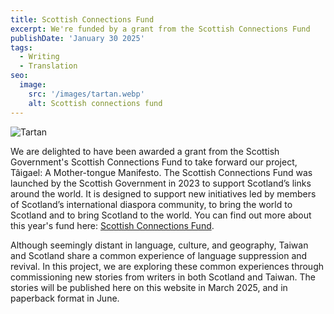 ```yaml
---
title: Scottish Connections Fund
excerpt: We're funded by a grant from the Scottish Connections Fund
publishDate: 'January 30 2025'
tags:
  - Writing
  - Translation
seo:
  image:
    src: '/images/tartan.webp'
    alt: Scottish connections fund
---
```



![Tartan](/images/tartan.webp)

We are delighted to have been awarded a grant from the Scottish Government's Scottish Connections Fund to take forward our project, Tâigael: A Mother-tongue Manifesto. The Scottish Connections Fund was launched by the Scottish Government in 2023 to support Scotland’s links around the world. It is designed to support new initiatives led by members of Scotland’s international diaspora community, to bring the world to Scotland and to bring Scotland to the world. You can find out more about this year's fund here: [Scottish Connections Fund](https://www.gov.scot/publications/scottish-connections-fund-successful-applicants/).

Although seemingly distant in language, culture, and geography, Taiwan and Scotland share a common experience of language suppression and revival. In this project, we are exploring these common experiences through commissioning new stories from writers in both Scotland and Taiwan. The stories will be published here on this website in March 2025, and in paperback format in June.

<Order />
